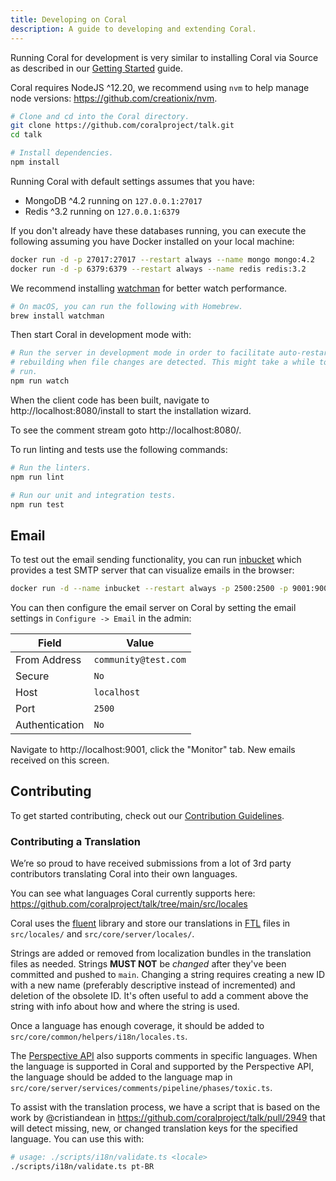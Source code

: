 ```yaml
---
title: Developing on Coral
description: A guide to developing and extending Coral.
---
```


Running Coral for development is very similar to installing Coral via Source as
described in our [Getting Started](/getting-started#source) guide.

Coral requires NodeJS ^12.20, we recommend using `nvm` to help manage node
versions: https://github.com/creationix/nvm.

```bash
# Clone and cd into the Coral directory.
git clone https://github.com/coralproject/talk.git
cd talk

# Install dependencies.
npm install
```

Running Coral with default settings assumes that you have:

- MongoDB ^4.2 running on `127.0.0.1:27017`
- Redis ^3.2 running on `127.0.0.1:6379`

If you don't already have these databases running, you can execute the following
assuming you have Docker installed on your local machine:

```bash
docker run -d -p 27017:27017 --restart always --name mongo mongo:4.2
docker run -d -p 6379:6379 --restart always --name redis redis:3.2
```

We recommend installing
[watchman](https://facebook.github.io/watchman/docs/install.html) for better
watch performance.

```bash
# On macOS, you can run the following with Homebrew.
brew install watchman
```

Then start Coral in development mode with:

```bash
# Run the server in development mode in order to facilitate auto-restarting and
# rebuilding when file changes are detected. This might take a while to fully
# run.
npm run watch
```

When the client code has been built, navigate to http://localhost:8080/install
to start the installation wizard.

To see the comment stream goto http://localhost:8080/.

To run linting and tests use the following commands:

```bash
# Run the linters.
npm run lint

# Run our unit and integration tests.
npm run test
```

## Email

To test out the email sending functionality, you can run
[inbucket](https://www.inbucket.org/) which provides a test SMTP server that can
visualize emails in the browser:

```bash
docker run -d --name inbucket --restart always -p 2500:2500 -p 9001:9000 inbucket/inbucket
```

You can then configure the email server on Coral
by setting the email settings in
`Configure -> Email` in the admin:

| Field          | Value                |
| -------------- | -------------------- |
| From Address   | `community@test.com` |
| Secure         | `No`                 |
| Host           | `localhost`          |
| Port           | `2500`               |
| Authentication | `No`                 |

Navigate to http://localhost:9001, click the "Monitor" tab. New emails received
on this screen.

## Contributing

To get started contributing, check out our [Contribution Guidelines](https://github.com/coralproject/talk/blob/main/CONTRIBUTING.md).

### Contributing a Translation

We’re so proud to have received submissions from a lot of 3rd party contributors
translating Coral into their own languages.

You can see what languages Coral currently supports here:
https://github.com/coralproject/talk/tree/main/src/locales

Coral uses the [fluent](http://projectfluent.org/) library and store our
translations in [FTL](http://projectfluent.org/fluent/guide/) files in
`src/locales/` and `src/core/server/locales/`.

Strings are added or removed from localization bundles in the translation files
as needed. Strings **MUST NOT** be _changed_ after they've been committed and
pushed to `main`. Changing a string requires creating a new ID with a new name
(preferably descriptive instead of incremented) and deletion of the obsolete ID.
It's often useful to add a comment above the string with info about how and
where the string is used.

Once a language has enough coverage, it should be added to
`src/core/common/helpers/i18n/locales.ts`.

The [Perspective API](https://github.com/conversationai/perspectiveapi/blob/master/2-api/methods.md#analyzecomment-request)
also supports comments in specific languages. When the language is supported in
Coral and supported by the Perspective API, the language should be added to the
language map in `src/core/server/services/comments/pipeline/phases/toxic.ts`.

To assist with the translation process, we have a script that is based on the
work by @cristiandean in https://github.com/coralproject/talk/pull/2949 that
will detect missing, new, or changed translation keys for the specified
language. You can use this with:

```bash
# usage: ./scripts/i18n/validate.ts <locale>
./scripts/i18n/validate.ts pt-BR
```
